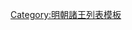 {{ming|title=明朝靖安國諸王|ed=靖安國|head=[[正德 (明朝)|正德]]六年（[[1511年]]）封。|
{{ming/title}}
{{ming/list|靖安康僖王|[[朱表柣]]|朱奇源、庶四子|[[1511年]]—[[1554年]]|[[正德 (明朝)|正德]]六年以[[鎮國將軍]]加封。[[嘉靖]]三十三年薨。}}
{{ming/list|靖安恭懿王|[[朱知焝]]|朱表柣、庶一子|[[1557年]]—[[1579年]]|嘉靖三十一年以鎮國將軍改封[[长子 (封号)|長子]]。三十六年襲封。萬曆七年薨。}}
{{ming/list|靖安王|[[朱新𡑡]]|朱知焝、嫡一子|[[1582年]]—[[1602年]]前|嘉靖三十七年封長子。萬曆十年襲封，薨。}}
{{ming/list|靖安王|[[朱慎𨦯]]|朱新𡑡、庶一子|追封|萬曆十二年封長子。三十九年卒。以子[[朱敏沒]]襲封。追封王。}}
{{ming/list|靖安王|[[朱敏沒]]|朱慎𨦯、庶一子|[[1602年]]—？年|萬曆三十年封長孫，同年襲封。}}
}}<noinclude>
[[Category:明朝諸王列表模板]]
</noinclude>